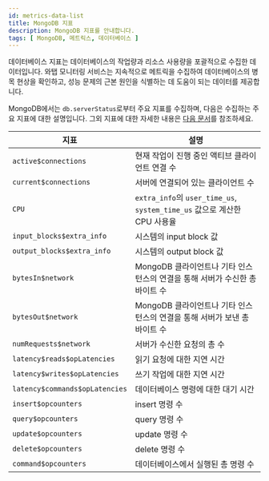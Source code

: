 ```yaml
---
id: metrics-data-list
title: MongoDB 지표
description: MongoDB 지표를 안내합니다.
tags: [ MongoDB, 메트릭스, 데이터베이스 ]
---
```


데이터베이스 지표는 데이터베이스의 작업량과 리소스 사용량을 포괄적으로 수집한 데이터입니다. 와탭 모니터링 서비스는 지속적으로 메트릭을 수집하여 데이터베이스의 병목 현상을 확인하고, 성능 문제의 근본 원인을 식별하는 데 도움이 되는 데이터를 제공합니다.

MongoDB에서는 `db.serverStatus`로부터 주요 지표를 수집하며, 다음은 수집하는 주요 지표에 대한 설명입니다. 그외 지표에 대한 자세한 내용은 [다음 문서](https://www.mongodb.com/docs/manual/reference/command/serverStatus/#output)를 참조하세요.

| 지표 | 설명 |
| -- | -- |
| `active$connections` | 현재 작업이 진행 중인 액티브 클라이언트 연결 수 |
| `current$connections` | 서버에 연결되어 있는 클라이언트 수 |
| `CPU` | `extra_info`의 `user_time_us`, `system_time_us` 값으로 계산한 CPU 사용율 |
| `input_blocks$extra_info` | 시스템의 input block 값 |
| `output_blocks$extra_info` | 시스템의 output block 값 |
| `bytesIn$network` | MongoDB 클라이언트나 기타 인스턴스의 연결을 통해 서버가 수신한 총 바이트 수 |
| `bytesOut$network` | MongoDB 클라이언트나 기타 인스턴스의 연결을 통해 서버가 보낸 총 바이트 수 |
| `numRequests$network` | 서버가 수신한 요청의 총 수 |
| `latency$reads$opLatencies` | 읽기 요청에 대한 지연 시간 |
| `latency$writes$opLatencies` | 쓰기 작업에 대한 지연 시간 |
| `latency$commands$opLatencies` | 데이터베이스 명령에 대한 대기 시간 |
| `insert$opcounters` | insert 명령 수 |
| `query$opcounters` | query 명령 수 |
| `update$opcounters` | update 명령 수 |
| `delete$opcounters` | delete 명령 수 |
| `command$opcounters` | 데이터베이스에서 실행된 총 명령 수 |

